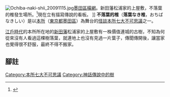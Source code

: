 [[File:Ochiba-naki-shii_20091115.jpg|right]][[墨田區|墨田區]][[橫網|橫網]]。新田藩松浦家的上屋敷，不落葉的椎發生場所。<ref>{{Cite book<!--|和書-->|author=竹條創他|editor=人文社編集部企畫編集|title=耳嚢で訪ねるもち歩き裏江戸東京散歩根岸鎮衛『耳嚢』で訪ねる江戸東京の怪・奇・妖|year=2006|publisher=[[人文社|人文社]]|series=古地図ライブラリー別冊|isbn=978-4-7959-1297-7|pages=91-94頁}}</ref>現在立有描寫傳說的看板。 ]]
'''不落葉的椎'''（'''落葉なき椎'''，おちばなきしい）是以[[本所|本所]]（[[東京都|東京都]][[墨田區|墨田區]]）為舞台的[[怪談|怪談]][[本所七大不可思議|本所七大不可思議]]之一。

[[江戶時代|江戶時代]]的本所所在地的[[新田藩|新田藩]]松浦家的上屋敷有一株價值連城的古樹，不知為何從來沒有人看過這棵樹落葉，就連地上也沒有見過一片葉子，傳聞傳開後，讓當家也覺得很不舒服，最終不得不搬家。

{{stub|日本妖怪|Japan-myth-stub.gif}}

== 腳註 ==
{{reflist}}

[[Category:本所七大不可思議|Category:本所七大不可思議]]
[[Category:神話傳說中的樹|Category:神話傳說中的樹]]
